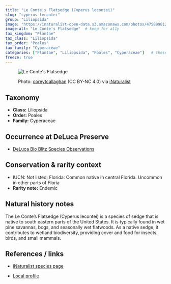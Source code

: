 ```yaml
---
title: "Le Conte's Flatsedge (Cyperus lecontei)"
slug: "cyperus-lecontei"
group: "Liliopsida"
image: "https://inaturalist-open-data.s3.amazonaws.com/photos/475899812/large.jpeg"        # keep for thumbnails
image-alt: "Le Conte's Flatsedge"  # keep for a11y
tax_kingdom: "Plantae"
tax_class: "Liliopsida"
tax_order: "Poales"
tax_family: "Cyperaceae"
categories: ["Plantae", "Liliopsida", "Poales", "Cyperaceae"]   # these drive the chips + filtering
freeze: true
---
```


<figure class="species-figure">

<img src="https://inaturalist-open-data.s3.amazonaws.com/photos/475899812/large.jpeg" alt="Le Conte's Flatsedge" class="species-photo"/>

<figcaption class="photo-credit">

Photo: <a href="https://www.inaturalist.org/people/coreytcallaghan">coreytcallaghan</a> (CC BY-NC 4.0) via <a href="https://www.inaturalist.org/observations/264990355">iNaturalist</a>

</figcaption>

</figure>

## Taxonomy

-   **Class:** Liliopsida
-   **Order:** Poales
-   **Family:** Cyperaceae

## Occurrence at DeLuca Preserve

-   [DeLuca Bio Blitz Species Observations](https://www.inaturalist.org/observations?project_id=191727&taxon_id=161456&place_id=any&verifiable=any)

## Conservation & rarity context

-   IUCN: Not listed; Florida: Common native in central Florida. Uncommon in other parts of Floria
-   **Rarity note:** Endemic

## Natural history notes

The Le Conte's Flatsedge (Cyperus lecontei) is a species of sedge that is native to south eastern parts of the United States. It is typically found in wet pine savannas, bogs, and seasonally wet flatwoods. As a native sedge, it contributes to wetland biodiversity, providing cover and food for insects, birds, and small mammals.

## References / links

-   [iNaturalist species page](https://www.inaturalist.org/taxa/161456-Cyperus-lecontei)

-   [Local profile](https://fsus.ncbg.unc.edu/main.php?pg=show-taxon.php&plantname=Cyperus+lecontei)
